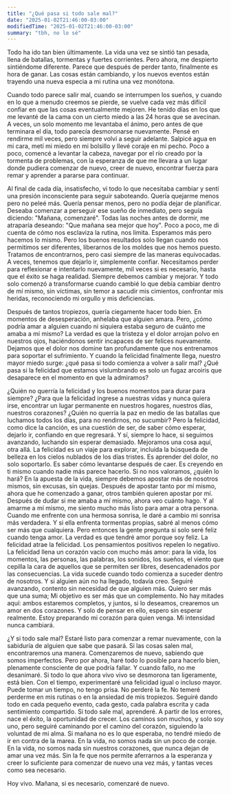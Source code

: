 ```yaml
---
title: "¿Qué pasa si todo sale mal?"
date: "2025-01-02T21:46:00-03:00"
modifiedTime: "2025-01-02T21:46:00-03:00"
summary: "tbh, no lo sé"
---
```


Todo ha ido tan bien últimamente. La vida una vez se sintió tan pesada, llena de batallas, tormentas y fuertes corrientes. Pero ahora, me despierto sintiéndome diferente. Parece que después de perder tanto, finalmente es hora de ganar. Las cosas están cambiando, y los nuevos eventos están trayendo una nueva especia a mi rutina una vez monótona.

Cuando todo parece salir mal, cuando se interrumpen los sueños, y cuando en lo que a menudo creemos se pierde, se vuelve cada vez más difícil confiar en que las cosas eventualmente mejoren. He tenido días en los que me levanté de la cama con un cierto miedo a las 24 horas que se avecinan. A veces, un solo momento me levantaba el ánimo, pero antes de que terminara el día, todo parecía desmoronarse nuevamente. Pensé en rendirme mil veces, pero siempre volví a seguir adelante. Salpicé agua en mi cara, metí mi miedo en mi bolsillo y llevé coraje en mi pecho. Poco a poco, comencé a levantar la cabeza, navegar por el río creado por la tormenta de problemas, con la esperanza de que me llevara a un lugar donde pudiera comenzar de nuevo, creer de nuevo, encontrar fuerza para remar y aprender a pararse para continuar.

Al final de cada día, insatisfecho, vi todo lo que necesitaba cambiar y sentí una presión inconsciente para seguir saboteando. Quería quejarme menos pero no peleé más. Quería pensar menos, pero no podía dejar de planificar. Deseaba comenzar a perseguir ese sueño de inmediato, pero seguía diciendo: "Mañana, comenzaré". Todas las noches antes de dormir, me atraparía deseando: "Que mañana sea mejor que hoy". Poco a poco, me di cuenta de cómo nos esclaviza la rutina, nos limita. Esperamos más pero hacemos lo mismo. Pero los buenos resultados solo llegan cuando nos permitimos ser diferentes, liberarnos de los moldes que nos hemos puesto.
Tratamos de encontrarnos, pero casi siempre de las maneras equivocadas. A veces, tenemos que dejarlo ir, simplemente confiar. Necesitamos perder para reflexionar e intentarlo nuevamente, mil veces si es necesario, hasta que el éxito se haga realidad. Siempre debemos cambiar y mejorar. Y todo solo comenzó a transformarse cuando cambié lo que debía cambiar dentro de mí mismo, sin víctimas, sin temor a sacudir mis cimientos, confrontar mis heridas, reconociendo mi orgullo y mis deficiencias.

Después de tantos tropiezos, quería ciegamente hacer todo bien. En momentos de desesperación, anhelaba que alguien amara. Pero, ¿cómo podría amar a alguien cuando ni siquiera estaba seguro de cuánto me amaba a mí mismo? La verdad es que la tristeza y el dolor arrojan polvo en nuestros ojos, haciéndonos sentir incapaces de ser felices nuevamente. Dejamos que el dolor nos domine tan profundamente que nos entrenamos para soportar el sufrimiento. Y cuando la felicidad finalmente llega, nuestro mayor miedo surge: ¿qué pasa si todo comienza a volver a salir mal? ¿Qué pasa si la felicidad que estamos vislumbrando es solo un fugaz arcoiris que desaparece en el momento en que la admiramos?

¿Quién no querría la felicidad y los buenos momentos para durar para siempre? ¿Para que la felicidad ingrese a nuestras vidas y nunca quiera irse, encontrar un lugar permanente en nuestros hogares, nuestros días, nuestros corazones? ¿Quién no querría la paz en medio de las batallas que luchamos todos los días, para no rendirnos, no sucumbir? Pero la felicidad, como dice la canción, es una cuestión de ser, de saber cómo esperar, dejarlo ir, confiando en que regresará. Y sí, siempre lo hace, si seguimos avanzando, luchando sin esperar demasiado. Mejoramos una cosa aquí, otra allá. La felicidad es un viaje para explorar, incluida la búsqueda de belleza en los cielos nublados de los días tristes. Es aprender del dolor, no solo soportarlo. Es saber cómo levantarse después de caer. Es creyendo en ti mismo cuando nadie más parece hacerlo. Si no nos valoramos, ¿quién lo hará? En la apuesta de la vida, siempre debemos apostar más de nosotros mismos, sin excusas, sin quejas.
Después de apostar tanto por mí mismo, ahora que he comenzado a ganar, otros también quieren apostar por mí. Después de dudar si me amaba a mí mismo, ahora veo cuánto hago. Y al amarme a mí mismo, me siento mucho más listo para amar a otra persona. Cuando me enfrente con una hermosa sonrisa, le daré a cambio mi sonrisa más verdadera. Y si ella enfrenta tormentas propias, sabré al menos cómo ser más que cualquiera. Pero entonces la gente pregunta si solo seré feliz cuando tenga amor. La verdad es que tendré amor porque soy feliz. La felicidad atrae la felicidad. Los pensamientos positivos repelen lo negativo. La felicidad llena un corazón vacío con mucho más amor: para la vida, los momentos, las personas, las palabras, los sonidos, los sueños, el viento que cepilla la cara de aquellos que se permiten ser libres, desencadenados por las consecuencias. La vida sucede cuando todo comienza a suceder dentro de nosotros. Y si alguien aún no ha llegado, todavía creo. Seguiré avanzando, contento sin necesidad de que alguien más. Quiero ser más que una suma; Mi objetivo es ser más que un complemento. No hay mitades aquí: ambos estaremos completos, y juntos, si lo deseamos, crearemos un amor en dos corazones. Y solo de pensar en ello, espero sin esperar realmente. Estoy preparando mi corazón para quien venga. Mi intensidad nunca cambiará.

¿Y si todo sale mal? Estaré listo para comenzar a remar nuevamente, con la sabiduría de alguien que sabe que pasará. Si las cosas salen mal, encontraremos una manera. Comenzaremos de nuevo, sabiendo que somos imperfectos. Pero por ahora, haré todo lo posible para hacerlo bien, plenamente consciente de que podría fallar. Y cuando fallo, no me desanimaré. Si todo lo que ahora vivo vivo se desmorona tan ligeramente, está bien. Con el tiempo, experimentaré una felicidad igual o incluso mayor. Puede tomar un tiempo, no tengo prisa. No perderé la fe. No temeré perderme en mis rutinas o en la ansiedad de mis tropiezos.
Seguiré dando todo en cada pequeño evento, cada gesto, cada palabra escrita y cada sentimiento compartido. Si todo sale mal, aprenderé. A partir de los errores, nace el éxito, la oportunidad de crecer. Los caminos son muchos, y solo soy uno, pero seguiré caminando por el camino del corazón, siguiendo la voluntad de mi alma. Si mañana no es lo que esperaba, no tendré miedo de ir en contra de la marea. En la vida, no somos nada sin un poco de coraje. En la vida, no somos nada sin nuestros corazones, que nunca dejan de amar una vez más. Sin la fe que nos permite aferrarnos a la esperanza y creer lo suficiente para comenzar de nuevo una vez más, y tantas veces como sea necesario. 

Hoy vivo. Mañana, si es necesario, comenzaré de nuevo.